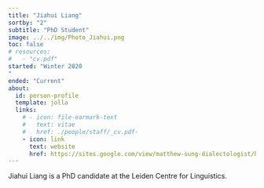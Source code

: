 ```yaml
---
title: "Jiahui Liang"
sortby: "2"
subtitle: "PhD Student"
image: ../../img/Photo_Jiahui.png
toc: false
# resources: 
#   - "cv.pdf"
started: "Winter 2020
"
ended: "Current"
about:
  id: person-profile
  template: jolla
  links:
    # - icon: file-earmark-text
    #   text: vitae
    #   href: ./people/staff/_cv.pdf-
    - icon: link
      text: website
      href: https://sites.google.com/view/matthew-sung-dialectologist/home
---
```


:::{#person-profile}
:::

Jiahui Liang is a PhD candidate at the Leiden Centre for Linguistics.
